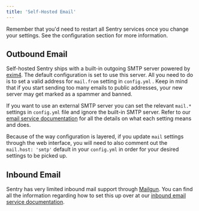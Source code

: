 ```yaml
---
title: 'Self-Hosted Email'
---
```


<Alert title="Note" level="info">
    Remember that you'd need to restart all Sentry services once you change your settings. See the <Link to="/self-hosted/#configuration">configuration section</Link> for more information.
</Alert>

## Outbound Email

Self-hosted Sentry ships with a built-in outgoing SMTP server powered by [exim4](https://hub.docker.com/r/tianon/exim4). The default configuration is set to use this server. All you need to do is to set a valid address for `mail.from` setting in `config.yml` . Keep in mind that if you start sending too many emails to public addresses, your new server may get marked as a spammer and banned.

If you want to use an external SMTP server you can set the relevant `mail.*` settings in `config.yml` file and ignore the built-in SMTP server. Refer to our [email service documentation](/services/email/) for all the details on what each setting means and does.

<Alert title="Warning" level="warning">
  Because of the way configuration is layered, if you update <code>mail</code> settings through the web interface, you will need to also comment out the <code>mail.host: 'smtp'</code> default in your <code>config.yml</code> in order for your desired settings to be picked up.
</Alert>

## Inbound Email

Sentry has very limited inbound mail support through [Mailgun](https://documentation.mailgun.com/en/latest/quickstart-receiving.html). You can find all the information regarding how to set this up over at our [inbound email service documentation](/services/email/#inbound-email).
